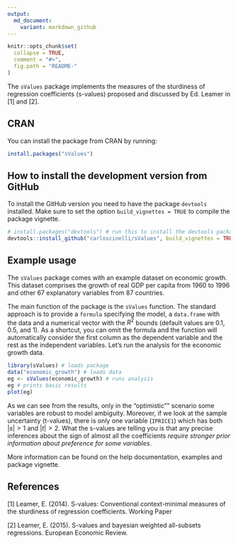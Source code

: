 ```yaml
---
output:
  md_document:
    variant: markdown_github
---
```


<!-- README.md is generated from README.Rmd. Please edit that file -->

```r
knitr::opts_chunk$set(
  collapse = TRUE,
  comment = "#>",
  fig.path = "README-"
)
```

The `sValues` package implements the measures of the sturdiness of regression coefficients (s-values) proposed and discussed by Ed. Leamer in [1] and [2]. 

## CRAN

You can install the package from CRAN by running:

```r
install.packages("sValues")
```


## How to install the development version from GitHub

To install the GitHub version you need to have the package `devtools` installed. Make sure to set the option `build_vignettes = TRUE` to compile the package vignette. 

```r
# install.packages("devtools") # run this to install the devtools package
devtools::install_github("carloscinelli/sValues", build_vignettes = TRUE)
```

## Example usage
The `sValues` package comes with an example dataset on economic growth. This dataset comprises the growth of real GDP per capita from 1960 to 1996 and other 67 explanatory variables from 87 countries. 

The main function of the package is the `sValues` function. The standard approach is to provide a `formula` specifying the model, a `data.frame` with the data and a numerical vector with the $R^2$ bounds (default values are $0.1$, $0.5$, and $1$). As a shortcut, you can omit the formula and the function will automatically consider the first column as the dependent variable and the rest as the independent variables. Let's run the analysis for the economic growth data.

```r
library(sValues) # loads package
data("economic_growth") # loads data
eg <- sValues(economic_growth) # runs analysis
eg # prints basic results
plot(eg)
```

As we can see from the results, only in the "optimistic"" scenario some variables are robust to model ambiguity. Moreover, if we look at the sample uncertainty (t-values), there is only one variable (`IPRICE1`) which has both $|s| > 1$ and $|t| > 2$. What the s-values are telling you is that any precise inferences about the sign of almost all the coefficients *require stronger prior information about preference for some variables*.

More information can be found on the help documentation, examples and package vignette.


## References

[1] Leamer, E. (2014). S-values: Conventional context-minimal measures of the sturdiness of regression coefficients. Working Paper

[2] Leamer, E. (2015). S-values and bayesian weighted all-subsets regressions. European Economic Review.